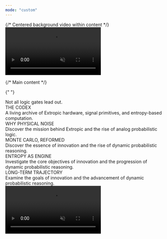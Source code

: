 ```yaml
---
mode: "custom"
---
```


<div className="relative bg-black min-h-screen flex flex-col items-center pt-12 overflow-x-hidden">
  {/* Centered background video within content */}
  <div className="fixed top-0 flex justify-center items-center z-0 pointer-events-none w-full">
    <video
      className="w-full max-w-[80vw] h-auto object-cover opacity-60"
      src="/videos/extropic.mp4"
      autoPlay
      loop
      muted
      playsInline
    ></video>
  </div>

{/* Main content */}

{" "}

<div className="relative z-10 flex flex-col items-center w-full mt-10">
  <div className="text-orange-400 font-mono text-sm tracking-widest mb-8 text-center">
    Not all logic gates lead out.
  </div>
  <div className="text-white font-serif text-[120px] font-normal tracking-wide mb-3 text-center leading-tight">
    THE CODEX
  </div>
  <div className="text-gray-300 font-mono text-lg font-normal mb-14 text-center leading-relaxed max-w-2xl">
    A living archive of Extropic hardware, signal primitives, and entropy-based
    computation.
  </div>
  <div className="flex flex-col gap-7 w-[700px] max-w-full">
    <div className="bg-black/70 border-2 border-gray-700/20 rounded-xl p-8 shadow-lg hover:border-orange-400 hover:bg-black/85 hover:shadow-orange-400/10 transition-all">
      <div className="text-white font-serif text-3xl font-normal mb-3 tracking-wide">
        WHY PHYSICAL NOISE
      </div>
      <div className="text-gray-300 font-mono text-base font-normal leading-relaxed">
        Discover the mission behind Extropic and the rise of analog
        probabilistic logic.
      </div>
    </div>
    <div className="bg-black/70 border-2 border-gray-700/20 rounded-xl p-8 shadow-lg hover:border-orange-400 hover:bg-black/85 hover:shadow-orange-400/10 transition-all">
      <div className="text-white font-serif text-3xl font-normal mb-3 tracking-wide">
        MONTE CARLO, REFORMED
      </div>
      <div className="text-gray-300 font-mono text-base font-normal leading-relaxed">
        Discover the essence of innovation and the rise of dynamic probabilistic
        reasoning.
      </div>
    </div>
    <div className="bg-black/70 border-2 border-gray-700/20 rounded-xl p-8 shadow-lg hover:border-orange-400 hover:bg-black/85 hover:shadow-orange-400/10 transition-all">
      <div className="text-white font-serif text-3xl font-normal mb-3 tracking-wide">
        ENTROPY AS ENGINE
      </div>
      <div className="text-gray-300 font-mono text-base font-normal leading-relaxed">
        Investigate the core objectives of innovation and the progression of
        dynamic probabilistic reasoning.
      </div>
    </div>
    <div className="bg-black/70 border-2 border-gray-700/20 rounded-xl p-8 shadow-lg hover:border-orange-400 hover:bg-black/85 hover:shadow-orange-400/10 transition-all">
      <div className="text-white font-serif text-3xl font-normal mb-3 tracking-wide">
        LONG-TERM TRAJECTORY
      </div>
      <div className="text-gray-300 font-mono text-base font-normal leading-relaxed">
        Examine the goals of innovation and the advancement of dynamic
        probabilistic reasoning.
      </div>
    </div>
  </div>
</div>

  <div className="relative w-full mt-24 flex justify-center items-end z-20">
    <video
      className="w-full h-auto object-cover z-50"
      src="/videos/extropic-footer.mp4"
      autoPlay
      loop
      muted
      playsInline
    ></video>
  </div>
</div>
